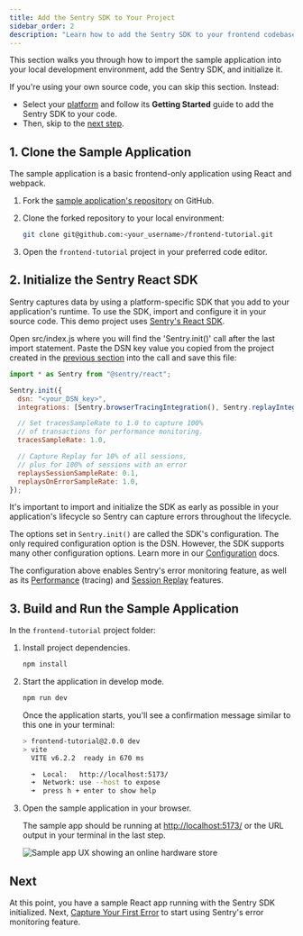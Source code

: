 ```yaml
---
title: Add the Sentry SDK to Your Project
sidebar_order: 2
description: "Learn how to add the Sentry SDK to your frontend codebase."
---
```


This section walks you through how to import the sample application into your local development environment, add the Sentry SDK, and initialize it.

If you're using your own source code, you can skip this section. Instead:

- Select your [platform](/platforms/) and follow its **Getting Started** guide to add the Sentry SDK to your code.
- Then, skip to the [next step](/guides/integrate-frontend/generate-first-error/).

## 1. Clone the Sample Application

The sample application is a basic frontend-only application using React and webpack.

1. Fork the [sample application's repository](https://github.com/getsentry/frontend-tutorial) on GitHub.

1. Clone the forked repository to your local environment:

   ```bash
   git clone git@github.com:<your_username>/frontend-tutorial.git
   ```

1. Open the `frontend-tutorial` project in your preferred code editor.

## 2. Initialize the Sentry React SDK

Sentry captures data by using a platform-specific SDK that you add to your application's runtime. To use the SDK, import and configure it in your source code. This demo project uses [Sentry's React SDK](https://github.com/getsentry/sentry-javascript/tree/develop/packages/react).


Open src/index.js where you will find the 'Sentry.init()' call after the last import statement. Paste the DSN key value you copied from the project created in the [previous section](https://github.com/product/sentry-basics/integrate-frontend/create-new-project/) into the call and save this file:

```javascript {filename:src/instrument.js}
import * as Sentry from "@sentry/react";

Sentry.init({
  dsn: "<your_DSN_key>",
  integrations: [Sentry.browserTracingIntegration(), Sentry.replayIntegration()],

  // Set tracesSampleRate to 1.0 to capture 100%
  // of transactions for performance monitoring.
  tracesSampleRate: 1.0,

  // Capture Replay for 10% of all sessions,
  // plus for 100% of sessions with an error
  replaysSessionSampleRate: 0.1,
  replaysOnErrorSampleRate: 1.0,
});
```

It's important to import and initialize the SDK as early as possible in your application's lifecycle so Sentry can capture errors throughout the lifecycle.

<Include name="platforms/configuration/options/js-config-options" />

The options set in `Sentry.init()` are called the SDK's configuration. The only required configuration option is the DSN.
However, the SDK supports many other configuration options. Learn more in our [Configuration](/platforms/javascript/guides/react/configuration/) docs.

The configuration above enables Sentry's error monitoring feature, as well as its [Performance](/platforms/javascript/guides/react/performance) (tracing) and [Session Replay](/platforms/javascript/guides/react/session-replay) features.

## 3. Build and Run the Sample Application

In the `frontend-tutorial` project folder:

1. Install project dependencies.

   ```bash
   npm install
   ```

1. Start the application in develop mode.

   ```bash
   npm run dev
   ```

   Once the application starts, you'll see a confirmation message similar to this one in your terminal:

   ```bash
   > frontend-tutorial@2.0.0 dev
   > vite
     VITE v6.2.2  ready in 670 ms

     ➜  Local:   http://localhost:5173/
     ➜  Network: use --host to expose
     ➜  press h + enter to show help
     ```

1. Open the sample application in your browser.

   The sample app should be running at [http://localhost:5173/](http://localhost:5173/) or the URL output in your terminal in the last step.

   ![Sample app UX showing an online hardware store](./img/FE-tutorial-demo-app.png)

## Next

At this point, you have a sample React app running with the Sentry SDK initialized. Next, [Capture Your First Error](/product/sentry-basics/integrate-frontend/generate-first-error/) to start using Sentry's error monitoring feature.
